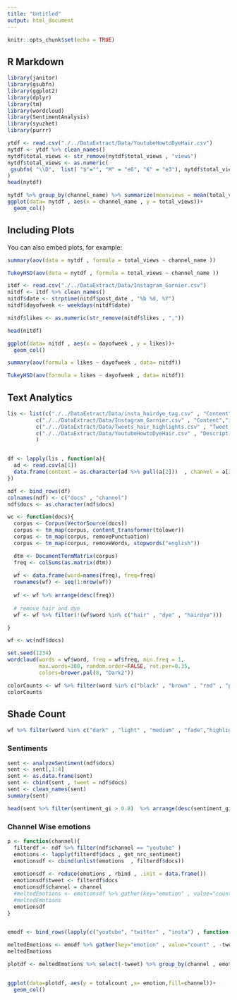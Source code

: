 ```yaml
---
title: "Untitled"
output: html_document
---
```


```r
knitr::opts_chunk$set(echo = TRUE)
```

## R Markdown

```r
library(janitor)
library(gsubfn)
library(ggplot2)
library(dplyr)
library(tm)
library(wordcloud)
library(SentimentAnalysis)
library(syuzhet)
library(purrr)
```

```r

ytdf <- read.csv("./../DataExtract/Data/YoutubeHowtoDyeHair.csv")
nytdf <- ytdf %>% clean_names()
nytdf$total_views <- str_remove(nytdf$total_views , "views")
nytdf$total_views <- as.numeric(
 gsubfn( "\\D",  list( "$"="", "M" = "e6", "K" = "e3"), nytdf$total_views)
)
head(nytdf)
```

```r

nytdf %>% group_by(channel_name) %>% summarize(meanviews = mean(total_views) , sdviews = sd(total_views)) %>% arrange(desc(meanviews)) %>% top_n(20)
ggplot(data= nytdf , aes(x = channel_name , y = total_views))+
  geom_col()
```

## Including Plots

You can also embed plots, for example:

```r
summary(aov(data = nytdf , formula = total_views ~ channel_name ))
```

```r
TukeyHSD(aov(data = nytdf , formula = total_views ~ channel_name ))
```

```r
itdf <- read.csv("./../DataExtract/Data/Instagram_Garnier.csv")
nitdf <- itdf %>% clean_names()
nitdf$date <- strptime(nitdf$post_date , "%b %d, %Y")
nitdf$dayofweek <- weekdays(nitdf$date)

nitdf$likes <- as.numeric(str_remove(nitdf$likes , ","))

head(nitdf)
```

```r
ggplot(data= nitdf , aes(x = dayofweek , y = likes))+
  geom_col()
```
```r
summary(aov(formula = likes ~ dayofweek , data= nitdf))
```

```r
TukeyHSD(aov(formula = likes ~ dayofweek , data= nitdf))
```


## Text Analytics
```r
lis <- list(c("./../DataExtract/Data/insta_hairdye_tag.csv" , "Content" ,"insta") ,
         c("./../DataExtract/Data/Instagram_Garnier.csv" , "Content","insta") ,
         c("./../DataExtract/Data/Tweets_hair_highlights.csv" , "Tweet_Content","twitter") , 
         c("./../DataExtract/Data/YoutubeHowtoDyeHair.csv" , "Description","youtube") 
         )


df <- lapply(lis , function(a){
  ad <- read.csv(a[1])
  data.frame(content = as.character(ad %>% pull(a[2]))  , channel = a[3]) 
})

ndf <- bind_rows(df)
colnames(ndf) <- c("docs" , "channel")
ndf$docs <- as.character(ndf$docs)
```



```r

wc <- function(docs){
  corpus <- Corpus(VectorSource(docs))
  corpus <- tm_map(corpus, content_transformer(tolower))
  corpus <- tm_map(corpus, removePunctuation)
  corpus <- tm_map(corpus, removeWords, stopwords("english"))

  dtm <- DocumentTermMatrix(corpus)
  freq <- colSums(as.matrix(dtm))
  
  wf <- data.frame(word=names(freq), freq=freq) 
  rownames(wf) <- seq(1:nrow(wf)) 
  
  wf <- wf %>% arrange(desc(freq))
  
  # remove hair and dye
  wf <- wf %>% filter(!(wf$word %in% c("hair" , "dye" , "hairdye")))

}

wf <- wc(ndf$docs)
```


```r
set.seed(1234)
wordcloud(words = wf$word, freq = wf$freq, min.freq = 1,
          max.words=300, random.order=FALSE, rot.per=0.35, 
          colors=brewer.pal(8, "Dark2"))
```




```r
colorCounts <- wf %>% filter(word %in% c("black" , "brown" , "red" , "purple" , "orange" , "blonde" , "green" , "silver"))
colorCounts
```


## Shade Count

```r
wf %>% filter(word %in% c("dark" , "light" , "medium" , "fade","highlight"))
```

### Sentiments

```r

sent <- analyzeSentiment(ndf$docs)
sent <- sent[,1:4]
sent <- as.data.frame(sent)
sent <- cbind(sent , tweet = ndf$docs)
sent <- clean_names(sent)
summary(sent)
```


```r
head(sent %>% filter(sentiment_gi > 0.8)  %>% arrange(desc(sentiment_gi      )) %>% select(tweet))
```


### Channel Wise emotions

```r

p <- function(channel){
  filterdf <- ndf %>% filter(ndf$channel == "youtube" )
  emotions <- lapply(filterdf$docs , get_nrc_sentiment)
  emotionsdf <- cbind(unlist(emotions  , filterdf$docs))
  
  emotionsdf <- reduce(emotions , rbind , .init = data.frame())
  emotionsdf$tweet <- filterdf$docs
  emotionsdf$channel = channel
  #meltedEmotions <- emotionsdf %>% gather(key="emotion" , value="count" , -tweet , -channel)
  #meltedEmotions
  emotionsdf
}  


emodf <- bind_rows(lapply(c("youtube", "twitter" , "insta") , function(c){p(c)}))

meltedEmotions <- emodf %>% gather(key="emotion" , value="count" , -tweet , -channel)
meltedEmotions


```

```r

plotdf <- meltedEmotions %>% select(-tweet) %>% group_by(channel , emotion) %>% summarise(totalcount = mean(count))


ggplot(data=plotdf, aes(y = totalcount ,x= emotion,fill=channel))+
  geom_col() 
```
